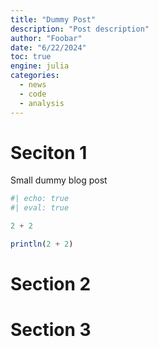 ```yaml
---
title: "Dummy Post"
description: "Post description"
author: "Foobar"
date: "6/22/2024"
toc: true
engine: julia
categories:
  - news
  - code
  - analysis
---
```


# Seciton 1

Small dummy blog post

```julia
#| echo: true
#| eval: true

2 + 2
```

```julia
println(2 + 2)
```

# Section 2

# Section 3